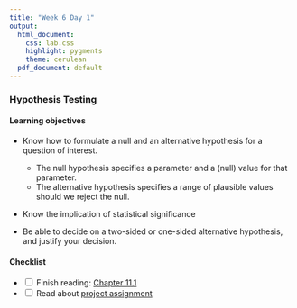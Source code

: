 ```yaml
---
title: "Week 6 Day 1"
output: 
  html_document:
    css: lab.css
    highlight: pygments
    theme: cerulean
  pdf_document: default
---
```


###  Hypothesis Testing

#### Learning objectives 

* Know how to formulate a null and an alternative hypothesis for a question of interest.

  * The null hypothesis specifies a parameter and a (null) value for that parameter.
  * The alternative hypothesis specifies a range of plausible values should we reject the null.

* Know the implication of statistical significance
* Be able to decide on a two-sided or one-sided alternative hypothesis, and justify your decision.


#### Checklist
- <input type="checkbox" unchecked> Finish reading: [Chapter 11.1](https://nustat.github.io/intro-stat-ds/11-pvalues.html#proof-by-contradiction)
</input>
- <input type="checkbox" unchecked> Read about [project assignment](https://sshanshans.github.io/stat140/project/FP/0304.pdf)
</input>
